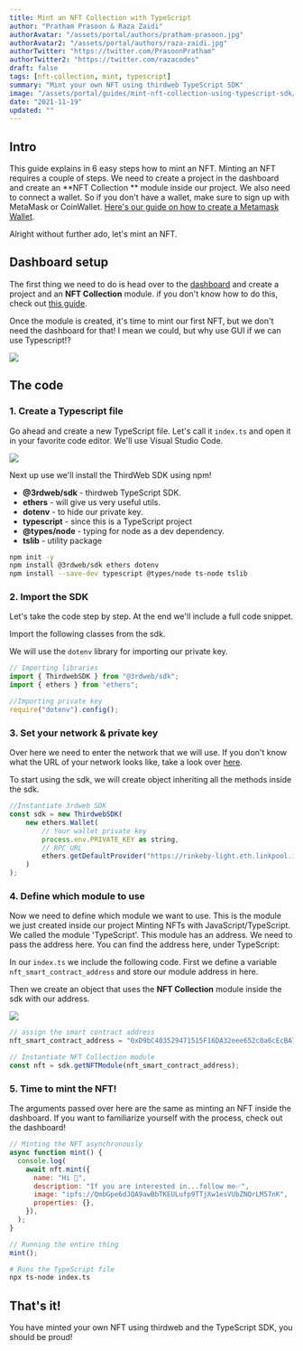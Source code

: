 ```yaml
---
title: Mint an NFT Collection with TypeScript 
author: "Pratham Prasoon & Raza Zaidi"
authorAvatar: "/assets/portal/authors/pratham-prasoon.jpg"
authorAvatar2: "/assets/portal/authors/raza-zaidi.jpg"
authorTwitter: "https://twitter.com/PrasoonPratham"
authorTwitter2: "https://twitter.com/razacodes"
draft: false
tags: [nft-collection, mint, typescript]
summary: "Mint your own NFT using thirdweb TypeScript SDK"
image: "/assets/portal/guides/mint-nft-collection-using-typescript-sdk/thumbnail.png"
date: "2021-11-19"
updated: ""
---
```


## Intro

This guide explains in 6 easy steps how to mint an NFT. Minting an NFT requires a couple of steps. We need to create a project in the dashboard and create an **NFT Collection ** module inside our project. We also need to connect a wallet. So if you don't have a wallet, make sure to sign up with MetaMask or CoinWallet. [Here's our guide on how to create a Metamask Wallet](/guides/create-a-metamask-wallet).

Alright without further ado, let's mint an NFT.

## Dashboard setup
The first thing we need to do is head over to the [dashboard](https://thirdweb.com/dashboard) and create a project and an **NFT Collection** module. if you don't know how to do this, check out [this guide](/learn/introduction).

Once the module is created, it's time to mint our first NFT, but we don't need the dashboard for that! I mean we could, but why use GUI if we can use Typescript!?

![](/assets/portal/guides/mint-nft-collection-using-typescript-sdk/Untitled%2017.png)

## The code

### 1. Create a Typescript file

Go ahead and create a new TypeScript file. Let's call it `index.ts` and open it in your favorite code editor. We'll use Visual Studio Code.

![](/assets/portal/guides/mint-nft-collection-using-typescript-sdk/Untitled%2018.png)

Next up use we'll install the ThirdWeb SDK using npm!

- **@3rdweb/sdk** - thirdweb TypeScript SDK.
- **ethers** - will give us very useful utils.
- **dotenv** - to hide our private key.
- **typescript** - since this is a TypeScript project
- **@types/node** - typing for node as a dev dependency.
- **tslib** - utility package

```bash
npm init -y
npm install @3rdweb/sdk ethers dotenv
npm install --save-dev typescript @types/node ts-node tslib
```

### 2. Import the SDK

Let's take the code step by step. At the end we'll include a full code snippet.

Import the following classes from the sdk.

We will use the `dotenv` library for importing our private key.

```jsx
// Importing libraries
import { ThirdwebSDK } from "@3rdweb/sdk";
import { ethers } from "ethers";

//Importing private key
require("dotenv").config();
```

### 3. Set your network & private key

Over here we need to enter the network that we will use. If you don't know what the URL of your network looks like, take a look over [here](https://chainlist.org/).

To start using the sdk, we will create object inheriting all the methods inside the sdk.

```jsx
//Instantiate 3rdweb SDK
const sdk = new ThirdwebSDK(
    new ethers.Wallet(
        // Your wallet private key
        process.env.PRIVATE_KEY as string,
        // RPC URL
        ethers.getDefaultProvider("https://rinkeby-light.eth.linkpool.io/")
    )
);
```

### 4. Define which module to use

Now we need to define which module we want to use. This is the module we just created inside our project Minting NFTs with JavaScript/TypeScript. We called the module 'TypeScript'. This module has an address. We need to pass the address here. You can find the address here, under TypeScript:

In our `index.ts` we include the following code. First we define a variable `nft_smart_contract_address` and store our module address in here.

Then we create an object that uses the **NFT Collection** module inside the sdk with our address.

![](/assets/portal/guides/mint-nft-collection-using-typescript-sdk/Untitled%2019.png)

```jsx
// assign the smart contract address
nft_smart_contract_address = "0xD9bC403529471515F16DA32eee652c0a6cEcBA78";

// Instantiate NFT Collection module
const nft = sdk.getNFTModule(nft_smart_contract_address);
```

### 5. Time to mint the NFT!

The arguments passed over here are the same as minting an NFT inside the dashboard. If you want to familiarize yourself with the process, check out the dashboard!

```jsx
// Minting the NFT asynchronously
async function mint() {
  console.log(
    await nft.mint({
      name: "Hi 👋",
      description: "If you are interested in...follow me✅",
      image: "ipfs://QmbGpe6dJQA9awBbTKEULufp9TTjXw1esVUbZNQrLM57nK",
      properties: {},
    }),
  );
}

// Running the entire thing
mint();
```

```bash
# Runs the TypeScript file
npx ts-node index.ts
```

## That's it!

You have minted your own NFT using thirdweb and the TypeScript SDK, you should be proud!
